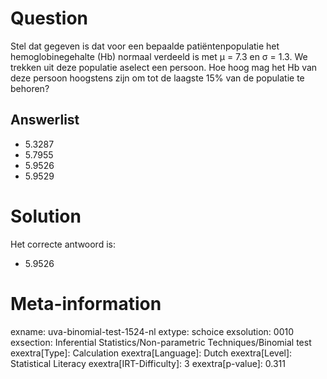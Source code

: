Question
========

Stel dat gegeven is dat voor een bepaalde patiëntenpopulatie het
hemoglobinegehalte (Hb) normaal verdeeld is met μ = 7.3 en σ = 1.3. We
trekken uit deze populatie aselect een persoon. Hoe hoog mag het Hb van
deze persoon hoogstens zijn om tot de laagste 15% van de populatie te
behoren?

Answerlist
----------

* 5.3287
* 5.7955
* 5.9526
* 5.9529

Solution
========

Het correcte antwoord is: 

* 5.9526

Meta-information
================
exname: uva-binomial-test-1524-nl
extype: schoice
exsolution: 0010
exsection: Inferential Statistics/Non-parametric Techniques/Binomial test
exextra[Type]: Calculation
exextra[Language]: Dutch
exextra[Level]: Statistical Literacy
exextra[IRT-Difficulty]: 3
exextra[p-value]: 0.311
